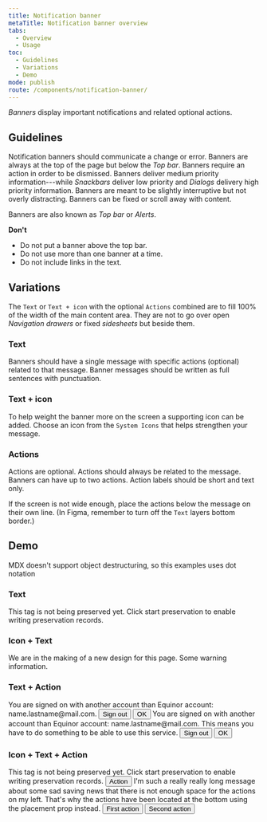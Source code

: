 ```yaml
---
title: Notification banner
metaTitle: Notification banner overview
tabs:
  - Overview
  - Usage
toc:
  - Guidelines
  - Variations
  - Demo
mode: publish
route: /components/notification-banner/
---
```



_Banners_ display important notifications and related optional actions.

<!--One to two sentences as an introduction to the component-->

## Guidelines

<!--List how to use it, sizes, widths, grid interactions, color allowances -->

Notification banners should communicate a change or error. Banners are always at the top of the page but below the _Top bar_. Banners require an action in order to be dismissed. Banners deliver medium priority information---while _Snackbars_ deliver low priority and _Dialogs_ delivery high priority information. Banners are meant to be slightly interruptive but not overly distracting. Banners can be fixed or scroll away with content.

Banners are also known as _Top bar_ or _Alerts_.

**Don't**

<!--Bullet point list if needed -->

- Do not put a banner above the top bar.
- Do not use more than one banner at a time.
- Do not include links in the text.

## Variations

<!--One ### heading per frame in Figma, explaining each component in that frame. One 'content' section per variation if needed -->

The `Text` or `Text + icon` with the optional `Actions` combined are to fill 100% of the width of the main content area. They are not to go over open _Navigation drawers_ or fixed _sidesheets_ but beside them.

<FigmaImage
  url="https://www.figma.com/file/0bGXR2sCwMVSDNyyzu5BXrO5/Desktop-UI?node-id=2628%3A13227"
  alt="Figma design sketches of notification banner"
/>

### Text

Banners should have a single message with specific actions (optional) related to that message. Banner messages should be written as full sentences with punctuation.

### Text + icon

To help weight the banner more on the screen a supporting icon can be added. Choose an icon from the `System Icons` that helps strengthen your message.

### Actions

Actions are optional. Actions should always be related to the message. Banners can have up to two actions. Action labels should be short and text only.

If the screen is not wide enough, place the actions below the message on their own line. (In Figma, remember to turn off the `Text` layers bottom border.)

## Demo

MDX doesn't support object destructuring, so this examples uses dot notation

### Text

<Playground>
  <Banner>
    This tag is not being preserved yet. Click start preservation to enable
    writing preservation records.
  </Banner>
</Playground>

### Icon + Text

<Playground>
  <Banner>
    <Banner.BannerIcon>
      <Icon name="thumbs_up" />
    </Banner.BannerIcon>
    <Banner.BannerMessage>
      We are in the making of a new design for this page.
    </Banner.BannerMessage>
  </Banner>
  <Banner>
    <Banner.BannerIcon variant="warning">
      <Icon name="thumbs_down" />
    </Banner.BannerIcon>
    <Banner.BannerMessage>Some warning information.</Banner.BannerMessage>
  </Banner>
</Playground>

### Text + Action

<Playground>
  <Banner>
    <Banner.BannerMessage>
      You are signed on with another account than Equinor account:
      name.lastname@mail.com.
    </Banner.BannerMessage>
    <Banner.BannerActions style={{ display: 'flex' }}>
      <Button variant="ghost" style={{ marginRight: '1rem' }}>
        Sign out
      </Button>
      <Button variant="ghost">OK</Button>
    </Banner.BannerActions>
  </Banner>
  <Banner>
    <Banner.BannerMessage>
      You are signed on with another account than Equinor account:
      name.lastname@mail.com. This means you have to do something to be able to
      use this service.
    </Banner.BannerMessage>
    <Banner.BannerActions placement="bottom" style={{ display: 'flex' }}>
      <Button variant="ghost" style={{ marginRight: '1rem' }}>
        Sign out
      </Button>
      <Button variant="ghost">OK</Button>
    </Banner.BannerActions>
  </Banner>
</Playground>

### Icon + Text + Action

<Playground>
  <Banner>
    <Banner.BannerIcon variant="warning">
      <Icon name="mood_sad" />
    </Banner.BannerIcon>
    <Banner.BannerMessage>
      This tag is not being preserved yet. Click start preservation to enable
      writing preservation records.
    </Banner.BannerMessage>
    <Banner.BannerActions>
      <Button>Action</Button>
    </Banner.BannerActions>
  </Banner>
  <Banner>
    <Banner.BannerIcon>
      <Icon name="save" />
    </Banner.BannerIcon>
    <Banner.BannerMessage>
      I'm such a really really long message about some sad saving news that
      there is not enough space for the actions on my left. That's why the
      actions have been located at the bottom using the placement prop instead.
    </Banner.BannerMessage>
    <Banner.BannerActions placement="bottom" style={{ display: 'flex' }}>
      <Button style={{ marginRight: '1rem' }}>First action</Button>
      <Button color="secondary">Second action</Button>
    </Banner.BannerActions>
  </Banner>
</Playground>
